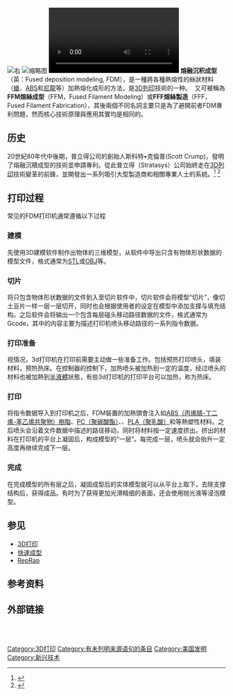 [[File:FDM_by_Zureks.png|右]]
[[File:ORDbot_quantum.jpg|缩略图]]
[[File:Hyperboloid_Print.ogv|缩略图]]
'''熔融沉积成型'''（英：Fused deposition modeling, FDM），是一種將各種熱熔性的絲狀材料（[[蠟|蠟]]、[[ABS树脂|ABS]]和[[尼龍|尼龍]]等）加熱熔化成形的方法，是[[3D列印|3D列印]]技術的一种。
 又可被稱為'''FFM熔絲成型'''（FFM，Fused Filament Modeling）或'''FFF熔絲製造'''（FFF，Fused Filament Fabrication），其後兩個不同名詞主要只是為了避開前者FDM專利問題，然而核心技術原理與應用其實均是相同的。

== 历史 ==
20世紀80年代中後期，普立得公司的創始人斯科特•克倫普(Scott Crump)，發明了熔融沉積成型的技術並申請專利。從此普立得（Stratasys）公司始終走在[[3D列印|3D列印]]技術變革的前鋒，並開發出一系列吸引大型製造商和相關專業人士的系統。<ref name="Auto3D-10">{{Cite book|url=http://books.google.com/?id=hpNT01xw4EEC&pg=PA124&dq=Stratasys|title=Rapid Prototyping|publisher=World Scientific|accessdate=|year=2003|isbn=9789812381170|page=124|author=Chee Kai Chua|author2=Kah Fai Leong, Chu Sing Lim}}</ref> <ref>{{Cite book|title=A Revolution in the Making|last=Rundle|first=Guy|publisher=Affirm Press|year=2014|isbn=9781922213303|location=|pages=}}</ref>
==打印过程==
常见的FDM打印机通常遵循以下过程
===建模===
先使用3D建模软件制作出物体的三维模型，从软件中导出只含有物体形状数据的模型文件，格式通常为[[STL_(檔案格式)|STL]]或[[OBJ|OBJ]]等。

===切片===
将只包含物体形状数据的文件到入至切片软件中，切片软件会将模型“切片”，像切土豆片一样一层一层切开，同时也会根据使用者的设定在模型中添加支撑与填充结构。之后软件会将输出一个包含每层碰头移动路径数据的文件，格式通常为Gcode，其中的内容主要为描述打印机喷头移动路径的一系列指令数据。
===打印准备===
视情况，3d打印机在打印前需要主动做一些准备工作。包括预热打印喷头，填装材料，预热热床。在控制器的控制下，加热喷头被加热到一定的温度，经过喷头的材料也被加熱到[[熔融状态|半液體]]狀態，有些3d打印机的打印平台可以加热，称为热床。
===打印===
将指令数据导入到打印机之后，FDM裝置的加熱頭會注入如[[ABS树脂|ABS（丙烯腈-丁二烯-苯乙烯共聚物）樹脂]]、[[聚碳酸酯|PC（聚碳酸酯）]]、{{le|聚苯碸|Polyphenylsulfone|PPSF(聚苯碸)樹酯}}、[[聚乳酸|PLA（聚乳酸）]]和{{le|聚醚酰亞胺|Polyetherimide|PEI（聚醚酰亞胺）}}等熱塑性材料。之后喷头会沿着文件数据中描述的路径移动，同时将材料按一定速度挤出。挤出的材料在打印机的平台上凝固后，构成模型的“一层”。每完成一层，喷头就会抬升一定高度再继续完成下一层。

===完成===
在完成模型的所有层之后，凝固成型后的实体模型就可以从平台上取下，去除支撑结构后，获得成品。有时为了获得更加光滑精细的表面，还会使用抛光液等浸泡模型。
==参见==
*[[3D打印|3D打印]]
*[[快速成型|快速成型]]
*[[RepRap|RepRap]]
== 参考资料 ==
{{reflist}}
==外部链接==
{{Youtube|WHO6G67GJbM|Fused Deposition Modeling (FDM) Technology|m=2|s=31}}<br>
{{Youtube|Y88MjDk_z-Y|The Differences Between Fused Deposition Modeling (FDM) and PolyJet|m=1|s=31}}<br>
{{Youtube|N_WsuFgVlxI|FDM technology 3d printer|s=15}}
[[Category:3D打印|Category:3D打印]]
[[Category:有未列明来源语句的条目|Category:有未列明来源语句的条目]]
[[Category:美国发明|Category:美国发明]]
[[Category:新兴技术|Category:新兴技术]]